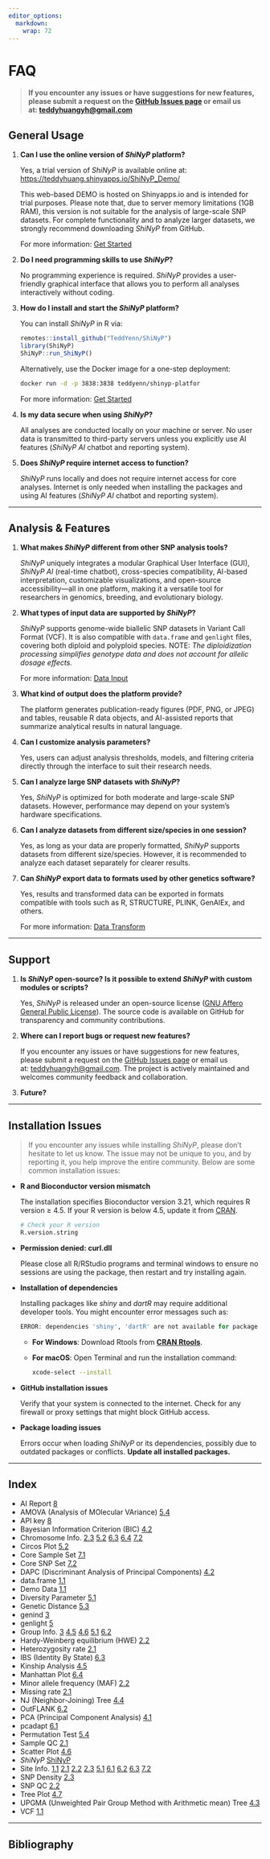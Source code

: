 ```yaml
---
editor_options: 
  markdown: 
    wrap: 72
---
```


# FAQ {#sec-index}

```{=html}
<!-- Google tag (gtag.js) -->
<script async src="https://www.googletagmanager.com/gtag/js?id=G-2662B66TL7"></script>
<script>
  window.dataLayer = window.dataLayer || [];
  function gtag(){dataLayer.push(arguments);}
  gtag('js', new Date());

  gtag('config', 'G-2662B66TL7');
</script>
```

> **If you encounter any issues or have suggestions for new features,
> please submit a request on the [GitHub Issues
> page](https://github.com/TeddYenn/ShiNyP/issues) or email us
> at: [teddyhuangyh\@gmail.com](mailto:teddyhuangyh@gmail.com)**

## General Usage {.unnumbered}

1.  **Can I use the online version of *ShiNyP* platform?**

    Yes, a trial version of *ShiNyP* is available online at:
    <https://teddyhuang.shinyapps.io/ShiNyP_Demo/>

    This web-based DEMO is hosted on Shinyapps.io and is intended for
    trial purposes. Please note that, due to server memory limitations
    (1GB RAM), this version is not suitable for the analysis of
    large-scale SNP datasets. For complete functionality and to analyze
    larger datasets, we strongly recommend downloading *ShiNyP* from
    GitHub.

    For more information: [Get
    Started](https://teddyenn.github.io/ShiNyP-guide/get-started.html)

2.  **Do I need programming skills to use *ShiNyP*?**

    No programming experience is required. *ShiNyP* provides a
    user-friendly graphical interface that allows you to perform all
    analyses interactively without coding.

3.  **How do I install and start the *ShiNyP* platform?**

    You can install *ShiNyP* in R via:

    ``` r
    remotes::install_github("TeddYenn/ShiNyP")
    library(ShiNyP)
    ShiNyP::run_ShiNyP()
    ```

    Alternatively, use the Docker image for a one-step deployment:

    ``` bash
    docker run -d -p 3838:3838 teddyenn/shinyp-platfor
    ```

    For more information: [Get
    Started](https://teddyenn.github.io/ShiNyP-guide/get-started.html)

4.  **Is my data secure when using *ShiNyP*?**

    All analyses are conducted locally on your machine or server. No
    user data is transmitted to third-party servers unless you
    explicitly use AI features (*ShiNyP* *AI* chatbot and reporting
    system).

5.  **Does *ShiNyP* require internet access to function?**

    *ShiNyP* runs locally and does not require internet access for core
    analyses. Internet is only needed when installing the packages and
    using AI features (*ShiNyP* *AI* chatbot and reporting system).

------------------------------------------------------------------------

## Analysis & Features {.unnumbered}

1.  **What makes *ShiNyP* different from other SNP analysis tools?**

    *ShiNyP* uniquely integrates a modular Graphical User Interface
    (GUI), *ShiNyP AI* (real-time chatbot), cross-species compatibility,
    AI-based interpretation, customizable visualizations, and
    open-source accessibility—all in one platform, making it a versatile
    tool for researchers in genomics, breeding, and evolutionary
    biology.

2.  **What types of input data are supported by *ShiNyP*?**

    *ShiNyP* supports genome-wide biallelic SNP datasets in Variant Call
    Format (VCF). It is also compatible with `data.frame` and `genlight`
    files, covering both diploid and polyploid species. NOTE: *The
    diploidization processing simplifies genotype data and does not
    account for allelic dosage effects.*

    For more information: [Data
    Input](https://teddyenn.github.io/ShiNyP-guide/sec-data-input.html)

3.  **What kind of output does the platform provide?**

    The platform generates publication-ready figures (PDF, PNG, or JPEG)
    and tables, reusable R data objects, and AI-assisted reports that
    summarize analytical results in natural language.

4.  **Can I customize analysis parameters?**

    Yes, users can adjust analysis thresholds, models, and filtering
    criteria directly through the interface to suit their research
    needs.

5.  **Can I analyze large SNP datasets with *ShiNyP*?**

    Yes, *ShiNyP* is optimized for both moderate and large-scale SNP
    datasets. However, performance may depend on your system’s hardware
    specifications.

6.  **Can I analyze datasets from different size/species in one
    session?**

    Yes, as long as your data are properly formatted, *ShiNyP* supports
    datasets from different size/species. However, it is recommended to
    analyze each dataset separately for clearer results.

7.  **Can *ShiNyP* export data to formats used by other genetics
    software?**

    Yes, results and transformed data can be exported in formats
    compatible with tools such as R, STRUCTURE, PLINK, GenAlEx, and
    others.

    For more information: [Data
    Transform](https://teddyenn.github.io/ShiNyP-guide/sec-data-conversion.html)

------------------------------------------------------------------------

## Support {.unnumbered}

1.  **Is *ShiNyP* open-source? Is it possible to extend *ShiNyP* with
    custom modules or scripts?**

    Yes, *ShiNyP* is released under an open-source license ([GNU Affero
    General Public
    License](https://www.gnu.org/licenses/agpl-3.0.html.en)). The source
    code is available on GitHub for transparency and community
    contributions.

2.  **Where can I report bugs or request new features?**

    If you encounter any issues or have suggestions for new features,
    please submit a request on the [GitHub Issues
    page](https://github.com/TeddYenn/ShiNyP/issues) or email us
    at: [teddyhuangyh\@gmail.com](#0){.email}. The project is actively
    maintained and welcomes community feedback and collaboration.

3.  **Future?**

------------------------------------------------------------------------

## Instal**lation Issues** {.unnumbered}

> If you encounter any issues while installing *ShiNyP*, please don't
> hesitate to let us know. The issue may not be unique to you, and by
> reporting it, you help improve the entire community. Below are some
> common installation issues:

-   **R and Bioconductor version mismatch**

    The installation specifies Bioconductor version 3.21, which requires
    R version ≥ 4.5. If your R version is below 4.5, update it from
    [CRAN](https://cran.r-project.org/).

    ``` r
    # Check your R version 
    R.version.string
    ```

-   **Permission denied: curl.dll**

    Please close all R/RStudio programs and terminal windows to ensure
    no sessions are using the package, then restart and try installing
    again.

-   **Installation of dependencies**

    Installing packages like *shiny* and *dartR* may require additional
    developer tools. You might encounter error messages such as:

    ``` r
    ERROR: dependencies 'shiny', 'dartR' are not available for package 'ShiNyP'
    ```

    -   **For Windows**: Download Rtools from [**CRAN
        Rtools**](https://cran.r-project.org/bin/windows/Rtools/).

    -   **For macOS**: Open Terminal and run the installation command:

        ``` bash
        xcode-select --install
        ```

-   **GitHub installation issues**

    Verify that your system is connected to the internet. Check for any
    firewall or proxy settings that might block GitHub access.

-   **Package loading issues**

    Errors occur when loading *ShiNyP* or its dependencies, possibly due
    to outdated packages or conflicts. **Update all installed
    packages.**

------------------------------------------------------------------------

## Index {.unnumbered}

-   AI Report
    [8](https://teddyenn.github.io/ShiNyP-guide/sec-ai-report.html#sec-ai-report)
-   AMOVA (Analysis of MOlecular VAriance)
    [5.4](https://teddyenn.github.io/ShiNyP-guide/sec-genetic-diversity.html#amova-analysis-of-molecular-variance)
-   API key
    [8](https://teddyenn.github.io/ShiNyP-guide/sec-ai-report.html#step-2-ai-driven-report)
-   Bayesian Information Criterion (BIC)
    [4.2](https://teddyenn.github.io/ShiNyP-guide/sec-population-structure.html#step-2-dapc-analysis)
-   Chromosome Info.
    [2.3](https://teddyenn.github.io/ShiNyP-guide/sec-data-qc.html#snp-density)
    [5.2](https://teddyenn.github.io/ShiNyP-guide/sec-genetic-diversity.html#circos-plot)
    [6.3](https://teddyenn.github.io/ShiNyP-guide/sec-selection-sweep.html#ibs-identity-by-state)
    [6.4](https://teddyenn.github.io/ShiNyP-guide/sec-selection-sweep.html#manhattan-plot-plus)
    [7.2](https://teddyenn.github.io/ShiNyP-guide/sec-core-collection.html#core-snp-set)
-   Circos Plot
    [5.2](https://teddyenn.github.io/ShiNyP-guide/sec-genetic-diversity.html#circos-plot)
-   Core Sample Set
    [7.1](https://teddyenn.github.io/ShiNyP-guide/sec-core-collection.html#core-sample-set)
-   Core SNP Set
    [7.2](https://teddyenn.github.io/ShiNyP-guide/sec-core-collection.html#core-snp-set)
-   DAPC (Discriminant Analysis of Principal Components)
    [4.2](https://teddyenn.github.io/ShiNyP-guide/sec-population-structure.html#dapc-discriminant-analysis-of-principal-components)
-   data.frame
    [1.1](https://teddyenn.github.io/ShiNyP-guide/sec-data-input.html#step-2-transform-to-data.frame)
-   Demo Data
    [1.1](https://teddyenn.github.io/ShiNyP-guide/sec-data-input.html#step-1-input-your-vcf-file)
-   Diversity Parameter
    [5.1](https://teddyenn.github.io/ShiNyP-guide/sec-genetic-diversity.html#diversity-parameter)
-   Genetic Distance
    [5.3](https://teddyenn.github.io/ShiNyP-guide/sec-genetic-diversity.html#genetic-distance)
-   genind
    [3](https://teddyenn.github.io/ShiNyP-guide/sec-data-conversion.html#step-1-transform-data.frame-to-genind)
-   genlight
    [5](https://teddyenn.github.io/ShiNyP-guide/sec-data-conversion.html#step-2-transform-genind-to-genlight)
-   Group Info.
    [3](https://teddyenn.github.io/ShiNyP-guide/sec-data-conversion.html#step-1-transform-data.frame-to-genind)
    [4.5](https://teddyenn.github.io/ShiNyP-guide/sec-population-structure.html#kinship-analysis)
    [4.6](https://teddyenn.github.io/ShiNyP-guide/sec-population-structure.html#scatter-plot-plus)
    [5.1](https://teddyenn.github.io/ShiNyP-guide/sec-genetic-diversity.html#diversity-parameter)
    [6.2](https://teddyenn.github.io/ShiNyP-guide/sec-selection-sweep.html#outflank)
-   Hardy-Weinberg equilibrium (HWE)
    [2.2](https://teddyenn.github.io/ShiNyP-guide/sec-data-qc.html#snp-qc)
-   Heterozygosity rate
    [2.1](https://teddyenn.github.io/ShiNyP-guide/sec-data-qc.html#sample-qc)
-   IBS (Identity By State)
    [6.3](https://teddyenn.github.io/ShiNyP-guide/sec-selection-sweep.html#ibs-identity-by-state)
-   Kinship Analysis
    [4.5](https://teddyenn.github.io/ShiNyP-guide/sec-population-structure.html#kinship-analysis)
-   Manhattan Plot
    [6.4](https://teddyenn.github.io/ShiNyP-guide/sec-selection-sweep.html#manhattan-plot-plus)
-   Minor allele frequency (MAF)
    [2.2](https://teddyenn.github.io/ShiNyP-guide/sec-data-qc.html#snp-qc)
-   Missing rate
    [2.1](https://teddyenn.github.io/ShiNyP-guide/sec-data-qc.html#sample-qc)
-   NJ (Neighbor-Joining) Tree
    [4.4](https://teddyenn.github.io/ShiNyP-guide/sec-population-structure.html#nj-neighbor-joining-tree)
-   OutFLANK
    [6.2](https://teddyenn.github.io/ShiNyP-guide/sec-selection-sweep.html#outflank)
-   PCA (Principal Component Analysis)
    [4.1](https://teddyenn.github.io/ShiNyP-guide/sec-population-structure.html#pca-principal-component-analysis)
-   pcadapt
    [6.1](https://teddyenn.github.io/ShiNyP-guide/sec-selection-sweep.html#pcadapt)
-   Permutation Test
    [5.4](https://teddyenn.github.io/ShiNyP-guide/sec-genetic-diversity.html#step-2-run-permutation-test)
-   Sample QC
    [2.1](https://teddyenn.github.io/ShiNyP-guide/sec-data-qc.html#sample-qc)
-   Scatter Plot
    [4.6](https://teddyenn.github.io/ShiNyP-guide/sec-data-qc.html#sample-qc)
-   *ShiNyP*
    [ShiNyP](https://teddyenn.github.io/ShiNyP-guide/sec-shinyp.html#sec-shinyp)
-   Site Info.
    [1.1](https://teddyenn.github.io/ShiNyP-guide/sec-data-input.html#step-2-transform-to-data.frame)
    [2.1](https://teddyenn.github.io/ShiNyP-guide/sec-data-qc.html#sample-qc)
    [2.2](https://teddyenn.github.io/ShiNyP-guide/sec-data-qc.html#snp-qc)
    [2.3](https://teddyenn.github.io/ShiNyP-guide/sec-data-qc.html#snp-density)
    [5.1](https://teddyenn.github.io/ShiNyP-guide/sec-genetic-diversity.html#diversity-parameter)
    [6.1](https://teddyenn.github.io/ShiNyP-guide/sec-selection-sweep.html#pcadapt)
    [6.2](https://teddyenn.github.io/ShiNyP-guide/sec-selection-sweep.html#outflank)
    [6.3](https://teddyenn.github.io/ShiNyP-guide/sec-selection-sweep.html#ibs-identity-by-state)
    [7.2](https://teddyenn.github.io/ShiNyP-guide/sec-core-collection.html#core-snp-set)
-   SNP Density
    [2.3](https://teddyenn.github.io/ShiNyP-guide/sec-data-qc.html#snp-density)
-   SNP QC
    [2.2](https://teddyenn.github.io/ShiNyP-guide/sec-data-qc.html#snp-qc)
-   Tree Plot
    [4.7](https://teddyenn.github.io/ShiNyP-guide/sec-population-structure.html#tree-plot-plus)
-   UPGMA (Unweighted Pair Group Method with Arithmetic mean) Tree
    [4.3](https://teddyenn.github.io/ShiNyP-guide/sec-population-structure.html#upgma-unweighted-pair-group-method-with-arithmetic-mean-tree)
-   VCF
    [1.1](https://teddyenn.github.io/ShiNyP-guide/sec-data-input.html#vcf)

------------------------------------------------------------------------

## Bibliography {.unnumbered}
